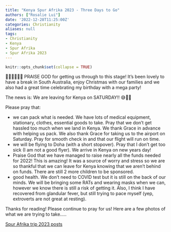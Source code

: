 ```yaml
---
title: "Kenya Spur Afrika 2023 - Three Days to Go"
authors: ["Rosalie Lui"]
date: '2022-12-28T11:25:00Z'
categories: Christianity
aliases: null
tags:
- Christianity
- Kenya
- Spur Afrika
- Spur Afrika 2023
---
```


```r
knitr::opts_chunk$set(collapse = TRUE)
```

🤩🥳😝😜🤩😝 PRAISE GOD for getting us through to this stage! 
It's been lovely to have a break in South Australia, enjoy Christmas with our families and we also had a great time celebrating my birthday with a mega party!

The news is: We are leaving for Kenya on SATURDAY!! 😅🥲🤣

Please pray that:

* we can pack what is needed.  We have lots of medical equipment, stationary, clothes, essential goods to take.  Pray that we don't get hassled too much when we land in Kenya.  We thank Grace in advance with helping us pack.  We also thank Grace for taking us to the airport on Saturday.  Pray for smooth check in and that our flight will run on time.  
* we will be flying to Doha (with a short stopover).  Pray that I don't get too sick (I am not a good flyer). We arrive in Kenya on new years day!  
* Praise God that we have managed to raise nearly all the funds needed for 2022!  This is amazing! It was a source of worry and stress so we are so thankful that we can leave for Kenya knowing that we aren't behind on funds.  There are still 2 more children to be sponsored. 
* good health.  We don't need to COVID test but it is still on the back of our minds.  We will be bringing some RATs and wearing masks when we can, however we know there is still a risk of getting it.  Also, I think I have recovered from glandular fever, but still trying to pace myself (yep, extroverts are not great at resting). 

Thanks for reading!  Please continue to pray for us!  Here are a few photos of what we are trying to take.....

[Spur Afrika trip 2023 posts](/spurafrika2023/)
